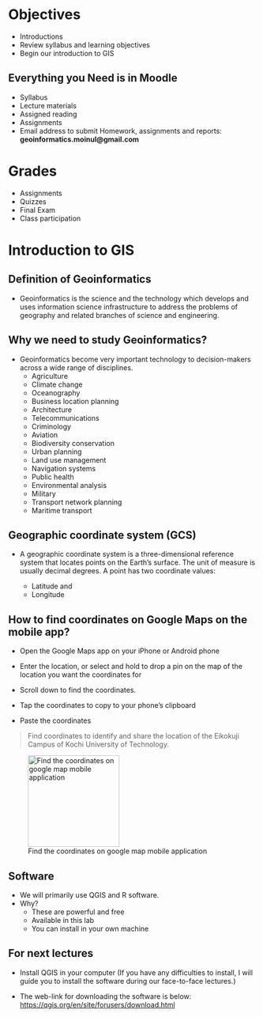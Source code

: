 # Objectives

-   Introductions
-   Review syllabus and learning objectives
-   Begin our introduction to GIS

## Everything you Need is in Moodle

-   Syllabus
-   Lecture materials
-   Assigned reading
-   Assignments
-   Email address to submit Homework, assignments and reports: **geoinformatics.moinul\@gmail.com**

# Grades

-   Assignments
-   Quizzes
-   Final Exam
-   Class participation

# Introduction to GIS

## Definition of Geoinformatics

-   Geoinformatics is the science and the technology which develops and uses information science infrastructure to address the problems of geography and related branches of science and engineering.

## Why we need to study Geoinformatics?

-   Geoinformatics become very important technology to decision-makers across a wide range of disciplines.
    -   Agriculture
    -   Climate change
    -   Oceanography
    -   Business location planning
    -   Architecture
    -   Telecommunications
    -   Criminology
    -   Aviation
    -   Biodiversity conservation
    -   Urban planning
    -   Land use management
    -   Navigation systems
    -   Public health
    -   Environmental analysis
    -   Military
    -   Transport network planning
    -   Maritime transport

## Geographic coordinate system (GCS)

-   A geographic coordinate system is a three-dimensional reference system that locates points on the Earth's surface. The unit of measure is usually decimal degrees. A point has two coordinate values:

    -   Latitude and
    -   Longitude

## How to find coordinates on Google Maps on the mobile app?

-   Open the Google Maps app on your iPhone or Android phone

-   Enter the location, or select and hold to drop a pin on the map of the location you want the coordinates for

-   Scroll down to find the coordinates.

-   Tap the coordinates to copy to your phone's clipboard

-   Paste the coordinates

> Find coordinates to identify and share the location of the Eikokuji Campus of Kochi University of Technology.

![Find the coordinates on google map mobile application](figures/cordinate.jpg){fig-align="center" width="185"}

## Software

-   We will primarily use QGIS and R software.
-   Why?
    -   These are powerful and free
    -   Available in this lab
    -   You can install in your own machine

## For next lectures

-   Install QGIS in your computer (If you have any difficulties to install, I will guide you to install the software during our face-to-face lectures.)

-   The web-link for downloading the software is below: <https://qgis.org/en/site/forusers/download.html>
